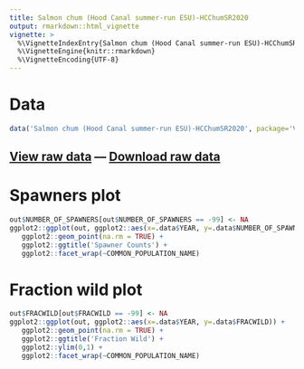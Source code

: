 ```yaml
---
title: Salmon chum (Hood Canal summer-run ESU)-HCChumSR2020
output: rmarkdown::html_vignette
vignette: >
  %\VignetteIndexEntry{Salmon chum (Hood Canal summer-run ESU)-HCChumSR2020}
  %\VignetteEngine{knitr::rmarkdown}
  %\VignetteEncoding{UTF-8}
---
```


# Data

```r
data('Salmon chum (Hood Canal summer-run ESU)-HCChumSR2020', package='VRData')
```

## [View raw data](../data/Salmon chum (Hood Canal summer-run ESU)-HCChumSR2020.html) &#8212; [Download raw data](../data/Salmon chum (Hood Canal summer-run ESU)-HCChumSR2020.csv)

# Spawners plot

```r
out$NUMBER_OF_SPAWNERS[out$NUMBER_OF_SPAWNERS == -99] <- NA
ggplot2::ggplot(out, ggplot2::aes(x=.data$YEAR, y=.data$NUMBER_OF_SPAWNERS)) +
   ggplot2::geom_point(na.rm = TRUE) +
   ggplot2::ggtitle('Spawner Counts') +
   ggplot2::facet_wrap(~COMMON_POPULATION_NAME)
```

# Fraction wild plot

```r
out$FRACWILD[out$FRACWILD == -99] <- NA
ggplot2::ggplot(out, ggplot2::aes(x=.data$YEAR, y=.data$FRACWILD)) +
   ggplot2::geom_point(na.rm = TRUE) +
   ggplot2::ggtitle('Fraction Wild') +
   ggplot2::ylim(0,1) +
   ggplot2::facet_wrap(~COMMON_POPULATION_NAME)
```

